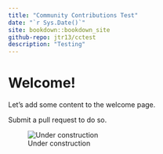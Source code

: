 ```yaml
---
title: "Community Contributions Test"
date: "`r Sys.Date()`"
site: bookdown::bookdown_site
github-repo: jtr13/cctest
description: "Testing"
---
```


# Welcome!

Let's add some content to the welcome page.

Submit a pull request to do so.

![Under construction](under_construction.jpg)
